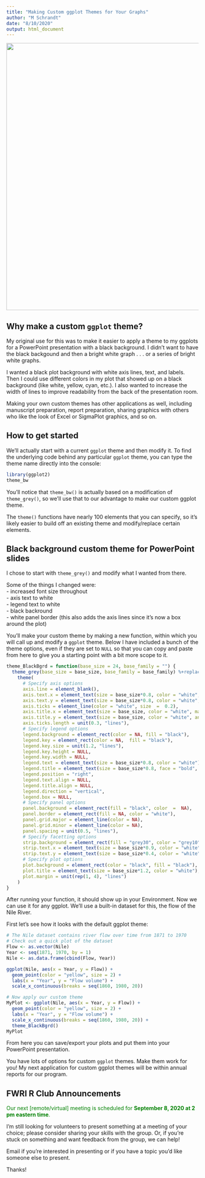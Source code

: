 ```yaml
---
title: "Making Custom ggplot Themes for Your Graphs"
author: "M Schrandt"
date: "8/10/2020"
output: html_document
---
```


<center>

![](BlackPlotBackgroundImage.jpg){width=700px}

</center>

## Why make a custom `ggplot` theme?

My original use for this was to make it easier to apply a theme to my ggplots for a PowerPoint presentation with a black background. I didn't want to have the black backgound and then a bright white graph . . . or a series of bright white graphs.

I wanted a black plot background with white axis lines, text, and labels. Then I could use different colors in my plot that showed up on a black background (like white, yellow, cyan, etc.). I also wanted to increase the width of lines to improve readability from the back of the presentation room.

Making your own custom themes has other applications as well, including manuscript preparation, report preparation, sharing graphics with others who like the look of Excel or SigmaPlot graphics, and so on.

## How to get started

We'll actually start with a current `ggplot` theme and then modify it. To find the underlying code behind any particular `ggplot` theme, you can type the theme name directly into the console:
```r
library(ggplot2)
theme_bw
```

You'll notice that `theme_bw()` is actually based on a modification of `theme_grey()`, so we'll use that to our advantage to make our custom ggplot theme.

The `theme()` functions have nearly 100 elements that you can specify, so it's likely easier to build off an existing theme and modify/replace certain elements.

## Black background custom theme for PowerPoint slides

I chose to start with `theme_grey()` and modify what I wanted from there.

Some of the things I changed were:  
- increased font size throughout  
- axis text to white  
- legend text to white  
- black backround  
- white panel border (this also adds the axis lines since it's now a box around the plot)

You'll make your custom theme by making a new function, within which you will call up and modify a `ggplot` theme. Below I have included a bunch of the theme options, even if they are set to `NULL` so that you can copy and paste from here to give you a starting point with a bit more scope to it.
```r
theme_BlackBgrd = function(base_size = 24, base_family = "") {
  theme_grey(base_size = base_size, base_family = base_family) %+replace%
    theme(
      # Specify axis options
      axis.line = element_blank(),  
      axis.text.x = element_text(size = base_size*0.8, color = "white", lineheight = 0.9),  
      axis.text.y = element_text(size = base_size*0.8, color = "white", lineheight = 0.9),  
      axis.ticks = element_line(color = "white", size  =  0.2),  
      axis.title.x = element_text(size = base_size, color = "white", margin = margin(0, 10, 0, 0)),  
      axis.title.y = element_text(size = base_size, color = "white", angle = 90, margin = margin(0, 10, 0, 0)),  
      axis.ticks.length = unit(0.3, "lines"),   
      # Specify legend options
      legend.background = element_rect(color = NA, fill = "black"),  
      legend.key = element_rect(color = NA,  fill = "black"),  
      legend.key.size = unit(1.2, "lines"),  
      legend.key.height = NULL,  
      legend.key.width = NULL,      
      legend.text = element_text(size = base_size*0.8, color = "white"),  
      legend.title = element_text(size = base_size*0.8, face = "bold", hjust = 0, color = "white"),  
      legend.position = "right",  
      legend.text.align = NULL,  
      legend.title.align = NULL,  
      legend.direction = "vertical",  
      legend.box = NULL, 
      # Specify panel options
      panel.background = element_rect(fill = "black", color  =  NA),  
      panel.border = element_rect(fill = NA, color = "white"),
      panel.grid.major = element_line(color = NA),  
      panel.grid.minor = element_line(color = NA), 
      panel.spacing = unit(0.5, "lines"),   
      # Specify facetting options
      strip.background = element_rect(fill = "grey30", color = "grey10"),  
      strip.text.x = element_text(size = base_size*0.9, color = "white", face = "bold.italic"),  
      strip.text.y = element_text(size = base_size*0.4, color = "white",face = "bold.italic", angle = -90),  
      # Specify plot options
      plot.background = element_rect(color = "black", fill = "black"),  
      plot.title = element_text(size = base_size*1.2, color = "white"),  
      plot.margin = unit(rep(1, 4), "lines")
    )
}
```

After running your function, it should show up in your Environment. Now we can use it for any ggplot. We'll use a built-in dataset for this, the flow of the Nile River.

First let's see how it looks with the default ggplot theme:
```r
# The Nile dataset contains river flow over time from 1871 to 1970
# Check out a quick plot of the dataset 
Flow <- as.vector(Nile)
Year <- seq(1871, 1970, by = 1)
Nile <- as.data.frame(cbind(Flow, Year))

ggplot(Nile, aes(x = Year, y = Flow)) +
  geom_point(color = "yellow", size = 2) +
  labs(x = "Year", y = "Flow volume") +
  scale_x_continuous(breaks = seq(1860, 1980, 20))
```
```r
# Now apply our custom theme
MyPlot <- ggplot(Nile, aes(x = Year, y = Flow)) +
  geom_point(color = "yellow", size = 2) +
  labs(x = "Year", y = "Flow volume") +
  scale_x_continuous(breaks = seq(1860, 1980, 20)) +
  theme_BlackBgrd()
MyPlot
```

From here you can save/export your plots and put them into your PowerPoint presentation.

You have lots of options for custom `ggplot` themes. Make them work for you! My next application for custom ggplot themes will be within annual reports for our program.


## FWRI R Club Announcements

<span style="color:green">Our next [remote/virtual] meeting is scheduled for **September 8, 2020 at 2 pm eastern time**.</span>

I'm still looking for volunteers to present something at a meeting of your choice; please consider sharing your skills with the group. Or, if you're stuck on something and want feedback from the group, we can help!

Email if you're interested in presenting or if you have a topic you'd like someone else to present.

Thanks!